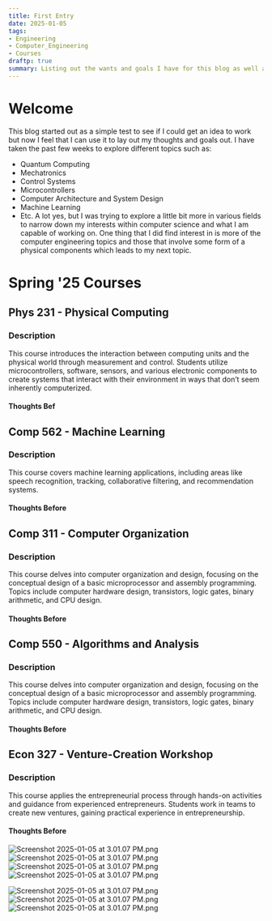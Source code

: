 ```yaml
---
title: First Entry
date: 2025-01-05
tags:
- Engineering
- Computer_Engineering
- Courses
draftp: true
summary: Listing out the wants and goals I have for this blog as well as what i'm learning
---
```


# Welcome

This blog started out as a simple test to see if I could get an idea to work but now I feel that I can use it to lay out my thoughts and goals out. I have taken the past few weeks to explore different topics such as:

* Quantum Computing
* Mechatronics
* Control Systems
* Microcontrollers
* Computer Architecture and System Design
* Machine Learning
* Etc.
  A lot yes, but I was trying to explore a little bit more in various fields to narrow down my interests within computer science and what I am capable of working on. One thing that I did find interest in is more of the computer engineering topics and those that involve some form of a physical components which leads to my next topic.

# Spring '25 Courses

## Phys 231 - Physical Computing

### Description

This course introduces the interaction between computing units and the physical world through measurement and control. Students utilize microcontrollers, software, sensors, and various electronic components to create systems that interact with their environment in ways that don’t seem inherently computerized.

#### Thoughts Bef

## Comp 562 - Machine Learning

### Description

This course covers machine learning applications, including areas like speech recognition, tracking, collaborative filtering, and recommendation systems.

#### Thoughts Before

## Comp 311 - Computer Organization

### Description

This course delves into computer organization and design, focusing on the conceptual design of a basic microprocessor and assembly programming. Topics include computer hardware design, transistors, logic gates, binary arithmetic, and CPU design.

#### Thoughts Before

## Comp 550 - Algorithms and Analysis

### Description

This course delves into computer organization and design, focusing on the conceptual design of a basic microprocessor and assembly programming. Topics include computer hardware design, transistors, logic gates, binary arithmetic, and CPU design.

#### Thoughts Before

## Econ 327 - Venture-Creation Workshop

### Description

This course applies the entrepreneurial process through hands-on activities and guidance from experienced entrepreneurs. Students work in teams to create new ventures, gaining practical experience in entrepreneurship.

#### Thoughts Before

![Screenshot 2025-01-05 at 3.01.07 PM.png](attachments/Screenshot%202025-01-05%20at%203.01.07%20PM.png)
![Screenshot 2025-01-05 at 3.01.07 PM.png](attachments/Screenshot%202025-01-05%20at%203.01.07%20PM.png)![Screenshot 2025-01-05 at 3.01.07 PM.png](attachments/Screenshot%202025-01-05%20at%203.01.07%20PM.png)![Screenshot 2025-01-05 at 3.01.07 PM.png](attachments/Screenshot%202025-01-05%20at%203.01.07%20PM.png)

![Screenshot 2025-01-05 at 3.01.07 PM.png](attachments/Screenshot%202025-01-05%20at%203.01.07%20PM.png)![Screenshot 2025-01-05 at 3.01.07 PM.png](attachments/Screenshot%202025-01-05%20at%203.01.07%20PM.png)![Screenshot 2025-01-05 at 3.01.07 PM.png](attachments/Screenshot%202025-01-05%20at%203.01.07%20PM.png)
